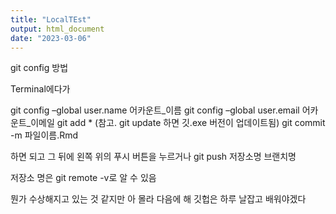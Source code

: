 ```yaml
---
title: "LocalTEst"
output: html_document
date: "2023-03-06"
---
```


git config 방법

Terminal에다가

git config --global user.name 어카운트_이름
git config --global user.email 어카운트_이메일
git add * (참고. git update 하면 깃.exe 버전이 업데이트됨)
git commit -m 파일이름.Rmd

하면 되고
그 뒤에 왼쪽 위의 푸시 버튼을 누르거나
git push 저장소명 브랜치명

저장소 명은 git remote -v로 알 수 있음

뭔가 수상해지고 있는 것 같지만 아 몰라 다음에 해
깃헙은 하루 날잡고 배워야겠다